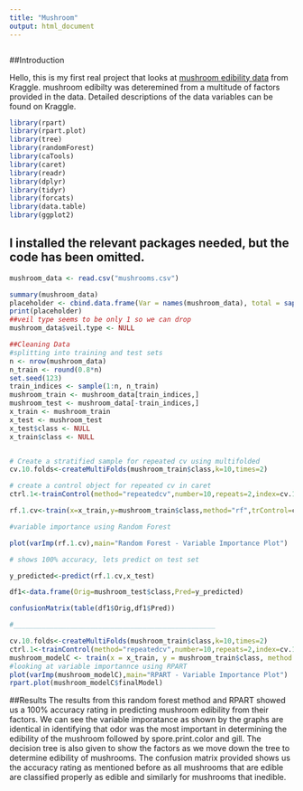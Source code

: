 ---
title: "Mushroom"
output: html_document
---

```{r setup, include=FALSE}
```

##Introduction

Hello, this is my first real project that looks at [mushroom edibility data](https://www.kaggle.com/uciml/mushroom-classification/downloads/mushroom-classification.zip/1) from Kraggle. mushroom edibilty was deteremined from a multitude of factors provided in the data. Detailed descriptions of the data variables can be found on Kraggle. 

```{r load_packages, include= FALSE}
library(rpart)
library(rpart.plot)
library(tree)
library(randomForest)
library(caTools)
library(caret)
library(readr)
library(dplyr)
library(tidyr)
library(forcats)
library(data.table)
library(ggplot2)
```

## I installed the relevant packages needed, but the code has been omitted. 


```{r pressure, include = FALSE}
mushroom_data <- read.csv("mushrooms.csv")

```



```{r plot code, include = TRUE}
summary(mushroom_data)
placeholder <- cbind.data.frame(Var = names(mushroom_data), total = sapply(mushroom_data, function(x){as.numeric(length(levels(x)))}))
print(placeholder)
##veil type seems to be only 1 so we can drop
mushroom_data$veil.type <- NULL

##Cleaning Data
#splitting into training and test sets
n <- nrow(mushroom_data)
n_train <- round(0.8*n)
set.seed(123)
train_indices <- sample(1:n, n_train)
mushroom_train <- mushroom_data[train_indices,]
mushroom_test <- mushroom_data[-train_indices,]
x_train <- mushroom_train
x_test <- mushroom_test
x_test$class <- NULL
x_train$class <- NULL


# Create a stratified sample for repeated cv using multifolded
cv.10.folds<-createMultiFolds(mushroom_train$class,k=10,times=2)

# create a control object for repeated cv in caret
ctrl.1<-trainControl(method="repeatedcv",number=10,repeats=2,index=cv.10.folds)

rf.1.cv<-train(x=x_train,y=mushroom_train$class,method="rf",trControl=ctrl.1,tuneLength=3)

#variable importance using Random Forest

plot(varImp(rf.1.cv),main="Random Forest - Variable Importance Plot")

# shows 100% accuracy, lets predict on test set

y_predicted<-predict(rf.1.cv,x_test)

df1<-data.frame(Orig=mushroom_test$class,Pred=y_predicted)

confusionMatrix(table(df1$Orig,df1$Pred)) 

#__________________________________________________

cv.10.folds<-createMultiFolds(mushroom_train$class,k=10,times=2)
ctrl.1<-trainControl(method="repeatedcv",number=10,repeats=2,index=cv.10.folds)
mushroom_modelC <- train(x = x_train, y = mushroom_train$class, method = "rpart", trControl = ctrl.1, tuneLength = 5)
#looking at variable importannce using RPART
plot(varImp(mushroom_modelC),main="RPART - Variable Importance Plot")
rpart.plot(mushroom_modelC$finalModel)
```

##Results
The results from this random forest method and RPART showed us a 100% accuracy rating in predicting mushroom edibility from their factors. We can see the variable imporatance as shown by the graphs are identical in identifying that odor was the most important in determining the edibility of the mushroom followed by spore.print.color and gill. The decision tree is also given to show the factors as we move down the tree to determine edibility of mushrooms. The confusion matrix provided shows us the accuracy rating as mentioned before as all mushrooms that are edible are classified properly as edible and similarly for mushrooms that inedible. 





